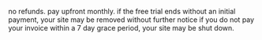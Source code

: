 no refunds.
pay upfront monthly.
if the free trial ends without an initial payment, your site may be removed without further notice
if you do not pay your invoice within a 7 day grace period, your site may be shut down.
